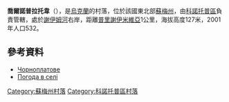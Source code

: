{{coord|51|22|54|N|33|10|29|E|scale:100000_region:UA|display=title}}

'''喬爾諾普拉托韋'''（{{lang-uk|Чорноплатове}}），是[[烏克蘭|烏克蘭]]的村落，位於該國東北部[[蘇梅州|蘇梅州]]，由[[科諾托普區|科諾托普區]]負責管轄，處於[[謝伊姆河|謝伊姆河]]右岸，距離[[普里謝伊米維亞|普里謝伊米維亞]]1公里，海拔高度127米，2001年人口532。

==參考資料==
* [http://w1.c1.rada.gov.ua/pls/z7502/A005?rdat1=02.02.2010&rf7571=29067 Чорноплатове]{{dead link|date=2017年12月 |bot=InternetArchiveBot |fix-attempted=yes }}
* [http://weather.in.ua/ua/symskaja/28539 Погода в селі ]{{Wayback|url=http://weather.in.ua/ua/symskaja/28539 |date=20200809210708 }}

{{DEFAULTSORT:Чорноплатове}}

[[Category:蘇梅州村落|Category:蘇梅州村落]]
[[Category:科諾托普區村落|Category:科諾托普區村落]]


{{Sumy-geo-stub}}